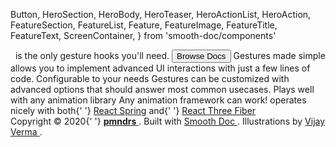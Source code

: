   Button,
  HeroSection,
  HeroBody,
  HeroTeaser,
  HeroActionList,
  HeroAction,
  FeatureSection,
  FeatureList,
  Feature,
  FeatureImage,
  FeatureTitle,
  FeatureText,
  ScreenContainer,
} from 'smooth-doc/components'





<Sandbox />
<HeroSection>
  <HeroBody style={{ width: '100%', textAlign: 'center', padding: '46px 0' }}>
    <Title>move it, zoom it, drag it, scroll it, pinch it</Title>
    <HeroTeaser>
      <ReactUseGesture />
      &nbsp;&nbsp;is the only gesture hooks you'll need.
    </HeroTeaser>
    <HeroActionList style={{ justifyContent: 'center' }}>
      <HeroAction>
        <Button variant="primary" forwardedAs={Link} to="/docs/" style={{WebkitAppearance: 'none'}}>
          Browse Docs
        </Button>
      </HeroAction>
    </HeroActionList>

  </HeroBody>
</HeroSection>

<FeatureSection>
  <FeatureList>
    <Feature col={{ xs: 1, md: 1 / 3 }}>
      <FeatureImage src={toolsImageURL} width={100} height={100} />
      <FeatureTitle>Gestures made simple</FeatureTitle>
      <FeatureText style={{ textAlign: 'left' }}>
        <ReactUseGesture /> allows you to implement advanced UI interactions with just a few lines of code.
      </FeatureText>
    </Feature>
    <Feature col={{ xs: 1, md: 1 / 3 }}>
      <FeatureImage src={compassImageURL} width={100} height={100} />
      <FeatureTitle>Configurable to your needs</FeatureTitle>
      <FeatureText style={{ textAlign: 'left' }}>
        Gestures can be customized with advanced options that should answer most common usecases.
      </FeatureText>
    </Feature>
    <Feature col={{ xs: 1, md: 1 / 3 }}>
      <FeatureImage src={gameImageURL} width={100} height={100} />
      <FeatureTitle>Plays well with any animation library</FeatureTitle>
      <FeatureText style={{ textAlign: 'left' }}>
        Any animation framework can work! <ReactUseGesture /> operates nicely with both{' '}
        <a href="https://github.com/pmndrs/react-spring">React Spring</a> and{' '}
        <a href="https://github.com/pmndrs/react-three-fiber">React Three Fiber</a>
      </FeatureText>
    </Feature>
  </FeatureList>
</FeatureSection>

<footer>
  <ScreenContainer>
    <Shields />
    <div>
      Copyright © 2020{' '}
      <a href="https://pmnd.rs/" target="_blank" rel="noopener noreferrer">
        <strong>pmndrs</strong>
      </a>
      . Built with <a href="https://smooth-doc.com/" target="_blank" rel="noopener noreferrer">
        Smooth Doc
      </a>. Illustrations by <a href="https://illlustrations.co/" target="_blank" rel="noopener noreferrer">
        Vijay Verma
      </a>.
    </div>
  </ScreenContainer>
</footer>
